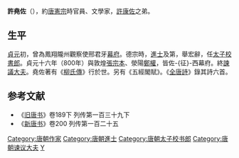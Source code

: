 {{multiple issues|
{{expand|time=2013-03-22T17:34:00+00:00}}
{{expert|time=2013-03-22T17:34:00+00:00}}
{{review|time=2013-03-22T17:34:00+00:00}}
}}
'''許堯佐'''（{{bd|？||？||}}），約[[唐憲宗|唐憲宗]]時官員、文學家，[[許康佐|許康佐]]之弟。
== 生平 ==
[[貞元_(唐朝)|貞元]]初，曾為鳳翔隴州觀察使邢君牙[[幕府_(中國)|幕府]]。德宗時，[[進士|進士]]及第，舉宏辭，任[[太子校書郎|太子校書郎]]。貞元十六年（800年）與敦煌[[張宗本|張宗本]]、滎陽[[鄭權|鄭權]]，皆佐-{征}-西幕府。終[[諫議大夫|諫議大夫]]。堯佐著有《[[柳氏傳|柳氏傳]]》行於世。另有《五經閣賦》。《[[全唐詩|全唐詩]]》錄其詩六首。

==参考文献==
*《[[旧唐书|旧唐书]]》卷189下 列传第一百三十九下
*《[[新唐书|新唐书]]》卷200 列传第一百二十五

{{唐朝官员小作品}}
{{DEFAULTSORT:X}}
[[Category:唐朝作家|Category:唐朝作家]]
[[Category:唐朝進士|Category:唐朝進士]]
[[Category:唐朝太子校书郎|Category:唐朝太子校书郎]]
[[Category:唐朝谏议大夫|Category:唐朝谏议大夫]]
[[Category:许姓|Y]]